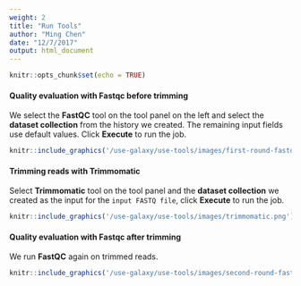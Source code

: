 ```yaml
---
weight: 2
title: "Run Tools"
author: "Ming Chen"
date: "12/7/2017"
output: html_document
---
```


```r
knitr::opts_chunk$set(echo = TRUE)
```

#### Quality evaluation with Fastqc before trimming

We select the **FastQC** tool on the tool panel on the left and select the **dataset collection** from the history we created. The remaining input fields use default values. Click **Execute** to run the job.

```r
knitr::include_graphics('/use-galaxy/use-tools/images/first-round-fastqc.png')
```


#### Trimming reads with Trimmomatic

Select **Trimmomatic** tool on the tool panel and the **dataset collection** we created as the input for the `input FASTQ file`, click **Execute** to run the job.

```r
knitr::include_graphics('/use-galaxy/use-tools/images/trimmomatic.png')
```


#### Quality evaluation with Fastqc after trimming

We run **FastQC** again on trimmed reads.

```r
knitr::include_graphics('/use-galaxy/use-tools/images/second-round-fastqc.png')
```
